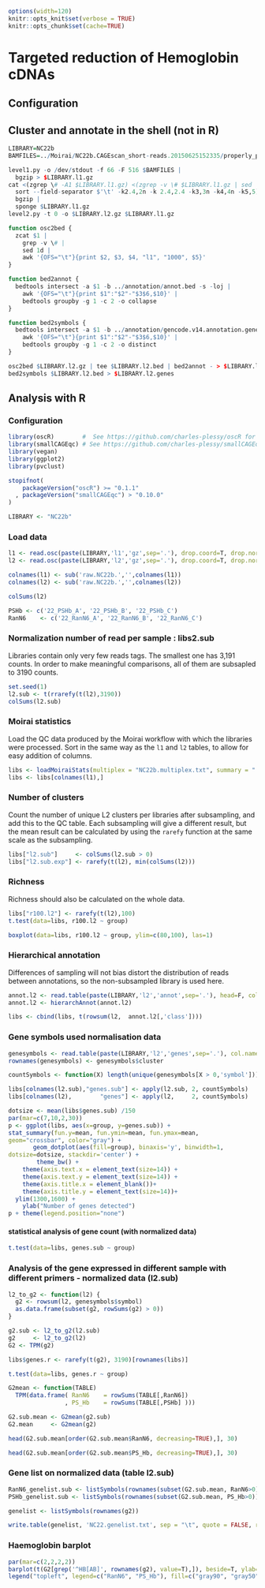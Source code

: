 ```r
options(width=120)
knitr::opts_knit$set(verbose = TRUE)
knitr::opts_chunk$set(cache=TRUE)
```

Targeted reduction of Hemoglobin cDNAs
======================================

Configuration
-------------


Cluster and annotate in the shell (not in R)
--------------------------------------------

```r
LIBRARY=NC22b
BAMFILES=../Moirai/NC22b.CAGEscan_short-reads.20150625152335/properly_paired_rmdup/*bam

level1.py -o /dev/stdout -f 66 -F 516 $BAMFILES |
  bgzip > $LIBRARY.l1.gz
cat <(zgrep \# -A1 $LIBRARY.l1.gz) <(zgrep -v \# $LIBRARY.l1.gz | sed '1d' |
  sort --field-separator $'\t' -k2.4,2n -k 2.4,2.4 -k3,3n -k4,4n -k5,5) |
  bgzip |
  sponge $LIBRARY.l1.gz
level2.py -t 0 -o $LIBRARY.l2.gz $LIBRARY.l1.gz

function osc2bed {
  zcat $1 |
    grep -v \# |
    sed 1d |
    awk '{OFS="\t"}{print $2, $3, $4, "l1", "1000", $5}'
}

function bed2annot {
  bedtools intersect -a $1 -b ../annotation/annot.bed -s -loj |
    awk '{OFS="\t"}{print $1":"$2"-"$3$6,$10}' | 
    bedtools groupby -g 1 -c 2 -o collapse
}

function bed2symbols {
  bedtools intersect -a $1 -b ../annotation/gencode.v14.annotation.genes.bed -s -loj |
    awk '{OFS="\t"}{print $1":"$2"-"$3$6,$10}' | 
    bedtools groupby -g 1 -c 2 -o distinct
}

osc2bed $LIBRARY.l2.gz | tee $LIBRARY.l2.bed | bed2annot - > $LIBRARY.l2.annot
bed2symbols $LIBRARY.l2.bed > $LIBRARY.l2.genes
```

Analysis with R
---------------

### Configuration

```r
library(oscR)        #  See https://github.com/charles-plessy/oscR for oscR.
library(smallCAGEqc) # See https://github.com/charles-plessy/smallCAGEqc for smallCAGEqc.
library(vegan)
library(ggplot2)
library(pvclust)

stopifnot(
    packageVersion("oscR") >= "0.1.1"
  , packageVersion("smallCAGEqc") > "0.10.0"
)

LIBRARY <- "NC22b"
```

### Load data

```r
l1 <- read.osc(paste(LIBRARY,'l1','gz',sep='.'), drop.coord=T, drop.norm=T)
l2 <- read.osc(paste(LIBRARY,'l2','gz',sep='.'), drop.coord=T, drop.norm=T)

colnames(l1) <- sub('raw.NC22b.','',colnames(l1))
colnames(l2) <- sub('raw.NC22b.','',colnames(l2))

colSums(l2)

PSHb <- c('22_PSHb_A', '22_PSHb_B', '22_PSHb_C')
RanN6    <- c('22_RanN6_A', '22_RanN6_B', '22_RanN6_C')
```

### Normalization number of read per sample : libs2.sub

Libraries contain only very few reads tags. The smallest one has 3,191 counts.
In order to make meaningful comparisons, all of them are subsapled to 3190 counts.

```r
set.seed(1)
l2.sub <- t(rrarefy(t(l2),3190))
colSums(l2.sub)
```

### Moirai statistics

Load the QC data produced by the Moirai workflow with which the libraries were
processed.  Sort in the same way as the `l1` and `l2` tables, to allow for easy
addition of columns. 

```r
libs <- loadMoiraiStats(multiplex = "NC22b.multiplex.txt", summary = "../Moirai/NC22b.CAGEscan_short-reads.20150625152335/text/summary.txt", pipeline = "CAGEscan_short-reads")
libs <- libs[colnames(l1),]
```

### Number of clusters

Count the number of unique L2 clusters per libraries after subsampling, and add
this to the QC table.  Each subsampling will give a different result, but the
mean result can be calculated by using the `rarefy` function at the same scale
as the subsampling.

```r
libs["l2.sub"]     <- colSums(l2.sub > 0)
libs["l2.sub.exp"] <- rarefy(t(l2), min(colSums(l2)))
```

### Richness

Richness should also be calculated on the whole data.

```r
libs["r100.l2"] <- rarefy(t(l2),100)
t.test(data=libs, r100.l2 ~ group)
```

```r
boxplot(data=libs, r100.l2 ~ group, ylim=c(80,100), las=1)
```

### Hierarchical annotation

Differences of sampling will not bias distort the distribution of reads between
annotations, so the non-subsampled library is used here.

```r
annot.l2 <- read.table(paste(LIBRARY,'l2','annot',sep='.'), head=F, col.names=c('id', 'feature'), row.names=1)
annot.l2 <- hierarchAnnot(annot.l2)

libs <- cbind(libs, t(rowsum(l2,  annot.l2[,'class']))) 
```

### Gene symbols used normalisation data

```r
genesymbols <- read.table(paste(LIBRARY,'l2','genes',sep='.'), col.names=c("cluster","symbol"), stringsAsFactors=FALSE)
rownames(genesymbols) <- genesymbols$cluster

countSymbols <- function(X) length(unique(genesymbols[X > 0,'symbol']))

libs[colnames(l2.sub),"genes.sub"] <- apply(l2.sub, 2, countSymbols)
libs[colnames(l2),        "genes"] <- apply(l2,     2, countSymbols)
```

```r
dotsize <- mean(libs$genes.sub) /150
par(mar=c(7,10,2,30))
p <- ggplot(libs, aes(x=group, y=genes.sub)) +
stat_summary(fun.y=mean, fun.ymin=mean, fun.ymax=mean, 
geom="crossbar", color="gray") +
       geom_dotplot(aes(fill=group), binaxis='y', binwidth=1, 
dotsize=dotsize, stackdir='center') +
       	theme_bw() +
	theme(axis.text.x = element_text(size=14)) +
	theme(axis.text.y = element_text(size=14)) +
	theme(axis.title.x = element_blank())+
	theme(axis.title.y = element_text(size=14))+
  ylim(1300,1600) +
	ylab("Number of genes detected")
p + theme(legend.position="none")
```

#### statistical analysis of gene count (with normalized data)

```r
t.test(data=libs, genes.sub ~ group)
```


### Analysis of the gene expressed in different sample with different primers - normalized data (l2.sub)

```r
l2_to_g2 <- function(l2) {
  g2 <- rowsum(l2, genesymbols$symbol)
  as.data.frame(subset(g2, rowSums(g2) > 0))
}

g2.sub <- l2_to_g2(l2.sub)
g2     <- l2_to_g2(l2)  
G2 <- TPM(g2)

libs$genes.r <- rarefy(t(g2), 3190)[rownames(libs)]

t.test(data=libs, genes.r ~ group)
```

```r
G2mean <- function(TABLE)
  TPM(data.frame( RanN6    = rowSums(TABLE[,RanN6])
                , PS_Hb    = rowSums(TABLE[,PSHb] )))

G2.sub.mean <- G2mean(g2.sub)
G2.mean     <- G2mean(g2)
```

```r
head(G2.sub.mean[order(G2.sub.mean$RanN6, decreasing=TRUE),], 30)
```

```r
head(G2.sub.mean[order(G2.sub.mean$PS_Hb, decreasing=TRUE),], 30)
```

### Gene list on normalized data (table l2.sub)
```r
RanN6_genelist.sub <- listSymbols(rownames(subset(G2.sub.mean, RanN6>0)))
PSHb_genelist.sub <- listSymbols(rownames(subset(G2.sub.mean, PS_Hb>0)))
```

```r
genelist <- listSymbols(rownames(g2))
```

```r
write.table(genelist, 'NC22.genelist.txt', sep = "\t", quote = FALSE, row.names = FALSE, col.names = FALSE)
```


### Haemoglobin barplot

```r
par(mar=c(2,2,2,2))
barplot(t(G2[grep('^HB[AB]', rownames(g2), value=T),]), beside=T, ylab='Normalised expression value (cpm).', col=c("gray50","gray50", "gray50", "gray90", "gray90", "gray90"))
legend("topleft", legend=c("RanN6", "PS_Hb"), fill=c("gray90", "gray50"))
```